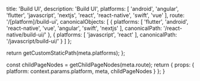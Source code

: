 
  title: 'Build UI',
  description: 'Build UI',
  platforms: [
    'android',
    'angular',
    'flutter',
    'javascript',
    'nextjs',
    'react',
    'react-native',
    'swift',
    'vue'
  ],
  route: '/[platform]/build-ui',
  canonicalObjects: [
    {
      platforms: [
        'flutter',
        'android',
        'react-native',
        'vue',
        'angular',
        'swift',
        'nextjs'
      ],
      canonicalPath: '/react-native/build-ui/'
    },
    {
      platforms: [
        'javascript',
        'react'
      ],
      canonicalPath: '/javascript/build-ui/'
    }
  ]
};

  return getCustomStaticPath(meta.platforms);
};

  const childPageNodes = getChildPageNodes(meta.route);
  return {
    props: {
      platform: context.params.platform,
      meta,
      childPageNodes
    }
  };
}

<Overview childPageNodes={props.childPageNodes} />
